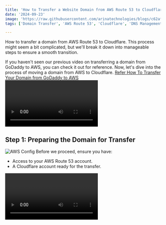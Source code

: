 ```yaml
---
title: 'How to Transfer a Website Domain from AWS Route 53 to Cloudflare: A Step-by-Step Guide'
date: '2024-09-23'
image: 'https://raw.githubusercontent.com/arinatechnologies/blogs/c62afd4b56064386a9bca4304f2998b17a484561/images/awstocloudflare.webp'
tags: ['Domain Transfer', 'AWS Route 53', 'Cloudflare', 'DNS Management', 'Website Hosting','Cloud Management','Transfer Domain from AWS to Cloudflare','AWS Route 53 Domain Transfer','Cloudflare Domain Management','DNS Transfer to Cloudflare']

---
```

How to transfer a domain from AWS Route 53 to Cloudflare. This process might seem a bit complicated, but we'll break it down into manageable steps to ensure a smooth transition.

If you haven't seen our previous video on transferring a domain from GoDaddy to AWS, you can check it out for reference. Now, let's dive into the process of moving a domain from AWS to Cloudflare.
[Refer How To Transfer Your Domain from GoDaddy to AWS](https://www.arinatechnologies.com/posts/godaddy-aws)
<Video id="y47qSZTW0Og" title="How To Transfer Your Domain from GoDaddy to AWS"/>
## Step 1: Preparing the Domain for Transfer
![AWS Config](https://raw.githubusercontent.com/arinatechnologies/blogs/445678d36fdfea685c9e441b563bd471c98b9235/images/aws%20to%20cloudflare/route53.webp)
Before we proceed, ensure you have:
- Access to your AWS Route 53 account.
- A Cloudflare account ready for the transfer.
<Video id="MxZej0rjInc" title="How to Transfer a Website Domain from AWS Route 53 to Cloudflare "/>
In AWS Route 53:
![AWS Route 53](https://raw.githubusercontent.com/arinatechnologies/blogs/445678d36fdfea685c9e441b563bd471c98b9235/images/aws%20to%20cloudflare/registerdomains.webp)
1. Navigate to the **Registered Domains** section in the AWS Management Console.
2. Find the domain you want to transfer.
3. Before initiating the transfer, disable **Auto-Renew** for this domain. This prevents automatic renewal during the transfer process.
4. Turn off the **Transfer Lock** to allow other registrars, like Cloudflare, to accept the domain. This change may take a few minutes to propagate.

## Step 2: Obtain the Authorization Code
![Authorization Code](https://raw.githubusercontent.com/arinatechnologies/blogs/445678d36fdfea685c9e441b563bd471c98b9235/images/aws%20to%20cloudflare/authorizationcode.webp)
![Transfer Out](https://raw.githubusercontent.com/arinatechnologies/blogs/445678d36fdfea685c9e441b563bd471c98b9235/images/aws%20to%20cloudflare/transferout.webp)
1. In the **Registered Domains** section, look for the **Transfer Out** option.
2. Click on **Transfer to Another Registrar** and request the **Authorization Code**. AWS will generate a code for you. Copy this code, as it will be needed to authorize the transfer to Cloudflare.

## Step 3: Starting the Transfer on Cloudflare
![Domain Registration](https://raw.githubusercontent.com/arinatechnologies/blogs/445678d36fdfea685c9e441b563bd471c98b9235/images/aws%20to%20cloudflare/domainregistering.webp)
1. Go to [Cloudflare](https://www.cloudflare.com) and log into your account.
2. In the Cloudflare dashboard, navigate to the **Domain Registration** section.
![Transfer Domain](https://raw.githubusercontent.com/arinatechnologies/blogs/445678d36fdfea685c9e441b563bd471c98b9235/images/aws%20to%20cloudflare/transferdomains.webp) 
3. Choose the **Transfer Domain** option and enter the domain name you wish to transfer. Click **Continue**.
4. If you haven't already added the domain in Cloudflare, you'll be prompted to do so now. Enter the domain name and click **Continue**.

## Step 4: Updating Nameservers in AWS Route 53
![Nameservers](https://raw.githubusercontent.com/arinatechnologies/blogs/445678d36fdfea685c9e441b563bd471c98b9235/images/aws%20to%20cloudflare/nameservers.webp)
To successfully transfer your domain, you need to update the nameservers:
1. Go back to your AWS Route 53 account.
2. Navigate to the **Registered Domains** section and select your domain.
![Edit Name Servers](https://raw.githubusercontent.com/arinatechnologies/blogs/445678d36fdfea685c9e441b563bd471c98b9235/images/aws%20to%20cloudflare/editnameservers.webp)
3. Click on **Edit Name Servers**. Update the nameservers to the ones provided by Cloudflare.
4. *Always keep a backup of your original nameserver settings in case you need to revert changes.*
5. Save the changes. Note that DNS propagation can take up to 24 hours.

## Step 5: Validate the Nameservers

- After a few hours, return to your Cloudflare dashboard. Cloudflare will automatically validate the updated nameservers.
- Once validated, your domain will be marked as **Ready to Transfer** in Cloudflare.

## Step 6: Finalize the Transfer in Cloudflare
![Cloudflare](https://raw.githubusercontent.com/arinatechnologies/blogs/445678d36fdfea685c9e441b563bd471c98b9235/images/aws%20to%20cloudflare/requestauthorization.webp)
1. In the Cloudflare dashboard, select the domain that is ready for transfer.
2. Enter the **Authorization Code** you copied from AWS Route 53.
3. Review the pricing details and add a payment method in Cloudflare to cover the transfer fee.
4. Confirm and proceed with the transfer. Cloudflare will then initiate the transfer process.

## Step 7: Approve the Transfer in AWS Route 53
![Approve](https://raw.githubusercontent.com/arinatechnologies/blogs/445678d36fdfea685c9e441b563bd471c98b9235/images/aws%20to%20cloudflare/approve.webp)
AWS will send an email to the domain's registered email address to approve the transfer:
1. Check your email and click the link provided to approve the domain transfer. This step is crucial to confirm that you consent to the transfer.
2. Approve the transfer in the AWS console to expedite the process.

## Step 8: Monitoring the Transfer
![Active](https://raw.githubusercontent.com/arinatechnologies/blogs/445678d36fdfea685c9e441b563bd471c98b9235/images/aws%20to%20cloudflare/managedomains.webp)
- The transfer might take a few hours to complete. You can monitor the status in the Cloudflare dashboard.
- Once the transfer is complete, the domain status in Cloudflare will change to **Active**.

## Step 9: Post-Transfer Configurations

1. Verify that the domain is properly set up in Cloudflare and that the DNS records are configured correctly.
2. Adjust any additional settings in Cloudflare, such as automatic renewals and domain locks.

## Conclusion

- Congratulations! You've successfully transferred your domain from AWS Route 53 to Cloudflare. Remember, it's always a good idea to keep backups of your original settings and follow each step carefully to avoid any interruptions.
--- 
 [ Refer Cloud Consulting](https://www.arinatechnologies.com/consulting) <br/>
Ready to take your cloud infrastructure to the next level? Please reach out to us [ Contact Us](https://www.arinatechnologies.com/contact) <br/>
# Other Blogs
[Step-by-Step Guide: Install and Configure GitLab on AWS EC2 | DevOps CI/CD with GitLab on AWS](https://www.arinatechnologies.com/posts/gitLabonaws) <br/>
[Simplifying AWS Notifications: A Guide to User Notifications](https://www.arinatechnologies.com/posts/user-notifications) <br/>
